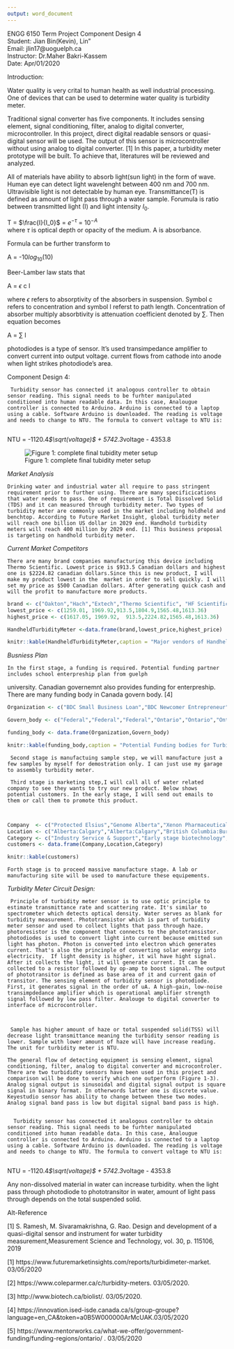 ```yaml
---
output: word_document
---  
```


ENGG 6150 Term Project Component Design 4    
Student: Jian Bin(Kevin), Lin"  
Email: jlin17@uoguelph.ca  
Instructor: Dr.Maher Bakri-Kassem  
Date: Apr/01/2020   

\newpage  

Introduction:

Water quality is very crital to human health as well industrial processing. One of devices that can be used to determine water quality is turbidity meter. 

Traditional signal converter has five components. It includes sensing element, signal conditioning, filter, analog to digital converter, microcontroller. In this project, direct digital readable sensors or quasi-digital sensor will be used. The output of this sensor is
microcontroller without using analog to digital converter. [1] In this paper, a turbidity meter prototype will be built. To achieve that, literatures will be reviewed and analyzed.


   All of materials have ability to absorb light(sun light) in the form of wave. Human eye can detect light wavelenght between 400 nm and 700 nm. Ultravisible light is not detectable by human eye. Transmittance(T) is defined as amount of light pass through a water sample. Forumula is ratio between transmitted light (I) and light intensity $I_0$.  
   
   T = $\frac{I}{I_0}$ = $e^{-\tau}$ = $10^{-A}$  
   where $\tau$ is optical depth or opacity of the medium. A is absorbance. 
   
   Formula can be further transform to  
   
   A = -10$log_{10}(10)$  
   
   Beer-Lamber law stats that  
   
   A = $\epsilon$ c l  
   
   where $\epsilon$ refers to absorptivity of the absorbers in suspension. Symbol c refers to concentration and symbol l referst to path length. Concentration of absorber multiply absorbtivity is attenuation coefficient denoted by $\sum$. Then equation becomes  
   
   
A = $\sum$ l  
   
   
   
   
   
   photodiodes is a type of sensor. It's used transimpedance amplifier to convert current into output voltage. 
   current flows from cathode into anode when light strikes photodiode's area. 
   

Component Design 4:
 
     Turbidity sensor has connected it analogous controller to obtain sensor reading. This signal needs to be furhter manipulated conditioned into human readable data. In this case, Analougue controller is connected to Arduino. Arduino is connected to a laptop using a cable. Software Arduino is downloaded. The reading is voltage and needs to change to NTU. The formula to convert voltage to NTU is: 
     
NTU = -1120.4*$\sqrt(voltage)$ + 5742.3*voltage - 4353.8  




![Figure 1: complete final tubidity meter setup](C:/Users/klin/Desktop/KL/Training/Master/Courses/UoG_Bioinstrumentation/Project/Report/picture/audrui.jpg)


*Market Analysis*

    Drinking water and industrial water all require to pass stringent requirement prior to further using. There are many specificications that water needs to pass. One of requirement is Total Dissolved Solid (TDS) and it can measured through turbidity meter. Two types of turbidity meter are commonly used in the market including holdheld and benchtop. According to Future Market Insight, global turbidity meter will reach one billion US dollar in 2029 end. Handhold turbidity meters will reach 400 million by 2029 end. [1] This business proposal is targeting on handhold turbidity meter.  


*Current Market Competitors*
    
    There are many brand companies manufacturing this device including Thermo Scientific. Lowest price is $913.5 Canadian dollars and highest one is $2224.82 canadian dollars.Since this is new product, I will make my product lowest in the  market in order to sell quickly. I will set my price as $500 Canadian dollars. After generating quick cash and will the profit to manufacture more products. 
```r
brand <- c("Oakton","Hach","Extech","Thermo Scientific", "HF Scientific","Lovibond")
lowest_price <- c(1259.01, 1969.92,913.5,1804.9,1565.48,1613.36)
highest_price <- c(1617.05, 1969.92,  913.5,2224.82,1565.48,1613.36)

HandheldTurbidityMeter <-data.frame(brand,lowest_price,highest_price)

knitr::kable(HandheldTurbidityMeter,caption = "Major vendors of Handheld Turbidity Meter")

```


*Busniess Plan*

    In the first stage, a funding is required. Potential funding partner includes school enterpreship plan from guelph
university. Canadian governemnt also provides funding for enterpreship. There are many funding body in Canada govern body. [4]

```r
Organization <- c("BDC Small Business Loan","BDC Newcomer Entrepreneur","Canada Small Business Financicing Program","MaRS Investment Accelerator Fund","OCE Market Readiness Program", "OCE Voucher Programs")

Govern_body <- c("Federal","Federal","Federal","Ontario","Ontario","Ontario")

funding_body <- data.frame(Organization,Govern_body)

knitr::kable(funding_body,caption = "Potential Funding bodies for Turbidity Meter Startup")

```

     Second stage is manufactuing sample step, we will manufacture just a few samples by myself for demostration only. I can just use my garage to assembly turbidity meter.  

     Third stage is marketing step,I will call all of water related company to see they wants to try our new product. Below shows potential customers. In the early stage, I will send out emails to them or call them to promote this product. 
     
     
```r
Company  <- c("Protected Elsius","Genome Alberta","Xenon Pharmaceuticals Inc", "Takeda Canada Inc","BIOTECanada","MaRS Discovery District","University of Waterloo","Merck Canada","Pfizer Canada Inc","Valeant Canada","BioAuxilium Research")
Location <- c("Alberta:Calgary","Alberta:Calgary","British Columbia:Burnaby","Ontarion:Oakville","Ontario:Ottawa","Ontario:Toronto","Ontario :Waterloo","Quebec:Kirkland","Quebec:Kirkland","Quebec:Montreal","Quebec:St Laurent")
Category <- c("Industry Service & Support","Early stage biotechnology","Early stage biotechnology","Commercial biotechnolgoy","Industry Organization","Incubator & Accelerator","Research and Academia","Commercial biotechnology","Commercial biotechnology", "Industry Service & Support","Commercial biotechnology")
customers <- data.frame(Company,Location,Category)

knitr::kable(customers)
```



    Forth stage is to proceed massive manufacture stage. A lab or manufacturing site will be used to manufacture these equipements. 




*Turbidity Meter Circuit Design:*

     Principle of turbidity meter sensor is to use optic principle to estimate transmittance rate and scattering rate. It's similar to spectrometer which detects optical density. Water serves as blank for turbidity measurement. Phototransistor which is part of turbidity meter sensor and used to collect lights that pass through haze. photoresistor is the component that connects to the phototransistor. photodiodes is used to convert light into current because emitted sun light has photon. Photon is converted into electron which generates current. That's also the princinple of converting solar energy into electricity.  If light density is higher, it wil have hight signal. After it collects the light, it will generate current. It can be collected to a resistor followed by op-amp to boost signal. The output of phototransitor is defined as base area of it and current gain of transitor. The sensing element of turbidity sensor is photodiode. First, it generates signal in the order of uA. A high-gain, low-noise transimpdedance amplifier which is operational amplifier strength signal followed by low pass filter. Analouge to digital converter to interface of microcontroller. 
     
     

     Sample has higher amount of haze or total suspended solid(TSS) will decrease light transmittance meaning the turbidity sensor reading is lower. Sample with lower amount of haze will have increase reading. The unit for turbidity meter is NTU.
     
    The general flow of detecting equipment is sensing element, signal conditioning, filter, analog to digital converter and microcontroler. There are two turbididty sensors have been used in this project and comparison will be done to verify which one outperform (Figure 1-3). Analog signal output is sinusoidal and digital signal output is square signal in binary format. In otherwords latter one is discrete value. Keyestudio sensor has ability to change between these two modes. Analog signal band pass is low but digital signal band pass is high.   
    
    
      Turbidity sensor has connected it analogous controller to obtain sensor reading. This signal needs to be furhter manipulated conditioned into human readable data. In this case, Analougue controller is connected to Arduino. Arduino is connected to a laptop using a cable. Software Arduino is downloaded. The reading is voltage and needs to change to NTU. The formula to convert voltage to NTU is: 
     
NTU = -1120.4*$\sqrt(voltage)$ + 5742.3*voltage - 4353.8  


Any non-dissolved material in water can increase turbidity. when the light pass through photodiode to phototransitor in water, amount of light pass through depends on the total suspended solid.





Alt-Reference


[1] S. Ramesh, M. Sivaramakrishna, G. Rao. Design and development of a quasi-digital sensor and instrument for water turbidity measurement,Measurement Science and Technology, vol. 30, p. 115106, 2019 



[1] https://www.futuremarketinsights.com/reports/turbidimeter-market. 03/05/2020

[2] https://www.coleparmer.ca/c/turbidity-meters. 03/05/2020.

[3] http://www.biotech.ca/biolist/. 03/05/2020. 
 
[4] https://innovation.ised-isde.canada.ca/s/group-groupe?language=en_CA&token=a0B5W000000ArMcUAK.03/05/2020

[5] https://www.mentorworks.ca/what-we-offer/government-funding/funding-regions/ontario/ . 03/05/2020






